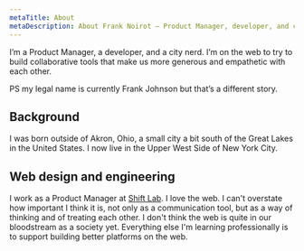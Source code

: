 ```yaml
---
metaTitle: About
metaDescription: About Frank Noirot – Product Manager, developer, and city nerd.
---
```

I’m a Product Manager, a developer, and a city nerd. I’m on the web to try to build collaborative tools that make us more generous and empathetic with each other.

PS my legal name is currently Frank Johnson but that’s a different story.

## Background
I was born outside of Akron, Ohio, a small city a bit south of the Great Lakes in the United States. I now live in the Upper West Side of New York City.

## Web design and engineering
I work as a Product Manager at [Shift Lab](https://shiftlab.co/). I love the web. I can't overstate how important I think it is, not only as a communication tool, but as a way of thinking and of treating each other. I don't think the web is quite in our bloodstream as a society yet. Everything else I'm learning professionally is to support building better platforms on the web.